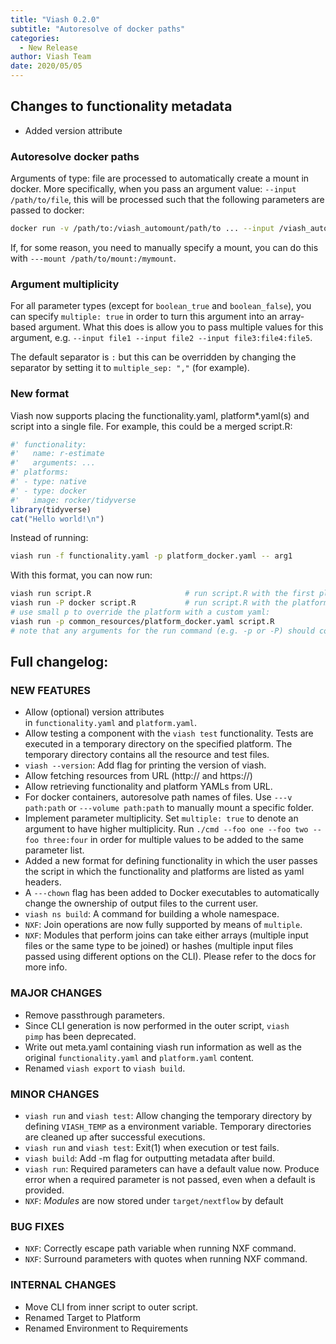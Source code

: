 ```yaml
---
title: "Viash 0.2.0"
subtitle: "Autoresolve of docker paths"
categories:
  - New Release
author: Viash Team
date: 2020/05/05 
---
```


## Changes to functionality metadata

- Added version attribute

### Autoresolve docker paths

Arguments of type: file are processed to automatically create a mount in docker. More specifically, when you pass an argument value: `--input /path/to/file`, this will be processed such that the following parameters are passed to docker:

```bash
docker run -v /path/to:/viash_automount/path/to ... --input /viash_automount/path/to/file
```

If, for some reason, you need to manually specify a mount, you can do this with `---mount /path/to/mount:/mymount`.

### Argument multiplicity

For all parameter types (except for `boolean_true` and `boolean_false`), you can specify `multiple: true` in order to turn this argument into an array-based argument. What this does is allow you to pass multiple values for this argument, e.g. `--input file1 --input file2 --input file3:file4:file5`.

The default separator is `:` but this can be overridden by changing the separator by setting it to `multiple_sep: ","` (for example).

### New format

Viash now supports placing the functionality.yaml, platform*.yaml(s) and script into a single file. For example, this could be a merged script.R:

```r
#' functionality:
#'   name: r-estimate
#'   arguments: ...
#' platforms:
#' - type: native
#' - type: docker
#'   image: rocker/tidyverse
library(tidyverse)
cat("Hello world!\n")
```

Instead of running:

```bash
viash run -f functionality.yaml -p platform_docker.yaml -- arg1
```

With this format, you can now run:

```bash
viash run script.R                     # run script.R with the first platform
viash run -P docker script.R           # run script.R with the platform called 'docker' with the large P argument
# use small p to override the platform with a custom yaml:
viash run -p common_resources/platform_docker.yaml script.R
# note that any arguments for the run command (e.g. -p or -P) should come before the script.R, as script.R is considered a trailing argument.
```

## Full changelog:

### NEW FEATURES

-   Allow (optional) version attributes in `functionality.yaml` and `platform.yaml`.
-   Allow testing a component with the `viash test` functionality. Tests are executed in a temporary directory on the specified platform. The temporary directory contains all the resource and test files.
-   `viash --version`: Add flag for printing the version of viash.
-   Allow fetching resources from URL (http:// and https://)
-   Allow retrieving functionality and platform YAMLs from URL.
-   For docker containers, autoresolve path names of files. Use `---v path:path` or `---volume path:path` to manually mount a specific folder.
-   Implement parameter multiplicity. Set `multiple: true` to denote an argument to have higher multiplicity. Run `./cmd --foo one --foo two --foo three:four` in order for multiple values to be added to the same parameter list.
-   Added a new format for defining functionality in which the user passes the script in which the functionality and platforms are listed as yaml headers.
-   A `---chown` flag has been added to Docker executables to automatically change the ownership of output files to the current user.
-   `viash ns build`: A command for building a whole namespace.
-   `NXF`: Join operations are now fully supported by means of `multiple`.
-   `NXF`: Modules that perform joins can take either arrays (multiple input files or the same type to be joined) or hashes (multiple input files passed using different options on the CLI). Please refer to the docs for more info.

### MAJOR CHANGES

-   Remove passthrough parameters.
-   Since CLI generation is now performed in the outer script, `viash pimp` has been deprecated.
-   Write out meta.yaml containing viash run information as well as the original `functionality.yaml` and `platform.yaml` content.
-   Renamed `viash export` to `viash build`.

### MINOR CHANGES

-   `viash run` and `viash test`: Allow changing the temporary directory by defining `VIASH_TEMP` as a environment variable. Temporary directories are cleaned up after successful executions.
-   `viash run` and `viash test`: Exit(1) when execution or test fails.
-   `viash build`: Add -m flag for outputting metadata after build.
-   `viash run`: Required parameters can have a default value now. Produce error when a required parameter is not passed, even when a default is provided.
-   `NXF`: *Modules* are now stored under `target/nextflow` by default

### BUG FIXES

-   `NXF`: Correctly escape path variable when running NXF command.
-   `NXF`: Surround parameters with quotes when running NXF command.

### INTERNAL CHANGES

-   Move CLI from inner script to outer script.
-   Renamed Target to Platform
-   Renamed Environment to Requirements
